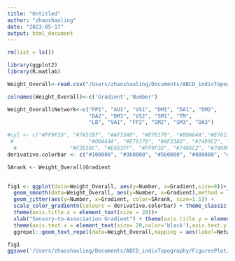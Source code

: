 ---
title: "Untitled"
author: "zhaoshaoling"
date: "2023-05-17"
output: html_document
---

```{r}
rm(list = ls())

library(ggplot2)
library(R.matlab)

Weight_Overall<-read.csv("/Users/zhaoshaoling/Documents/ABCD_indivTopography/step02_SESprediction/gradient/network17_weightSum_PLSLoading_SAgradient_n3198.csv",header = F)

colnames(Weight_Overall)<-c('Gradient','Number')

Weight_Overall$Network<-c("FP1", "AU1", "VS1", "DM1", "DA1", "DM2", 
                          "DA2", "DM3", "VS2", "SM1", "TM", 
                          "LB", "VA1", "FP2", "SM2", "SM3", "DA3")

#cyl <- c("#FF9F3D", "#7A5CB7", "#AF33AD", "#E76178", "#00A64A","#E76178",
 #                        "#00A64A", "#E76178", "#AF33AD", "#7499C2", "#e47f22",
  #                 "#F2E58C", "#E663FF", "#FF9F3D", "#7488C2", "#7499C2", "#00A64A");
derivative.colorbar <- c("#100000", "#3b0000", "#5b0000", "#880000", "#bc0000", "#ec0000", "#ff4600", "#ff9600", "#ffd200", "#fffa00")

SArank <- Weight_Overall$Gradient

                
fig1 <- ggplot(data=Weight_Overall, aes(y=Number, x=Gradient,size=8))+ 
  geom_smooth(data=Weight_Overall, aes(y=Number, x=Gradient),method = lm,size=2,color='black') +  
  geom_jitter(aes(y=Number, x=Gradient, color=SArank, size=1.5)) + 
  scale_color_gradientn(colours = derivative.colorbar) + theme_classic() + ylab("Sum of Weights") + 
  theme(axis.title.x = element_text(size = 20))+  
  xlab("Sensory-to-Association Gradient") + theme(axis.title.y = element_text(size = 20))+
  theme(axis.text.x = element_text(size= 20,color='black'),axis.text.y = element_text(size= 20,color='black'))+
  ggrepel::geom_text_repel(data=Weight_Overall,mapping = aes(label=Network),size=4)

fig1
ggsave('/Users/zhaoshaoling/Documents/ABCD_indivTopography/FiguresPlot/zaixu/Figs/network17_SumofWeight_SAgradient_n3198_new1101.pdf', width = 19, height = 15, dpi = 600, units = "cm",device = "pdf")

```
